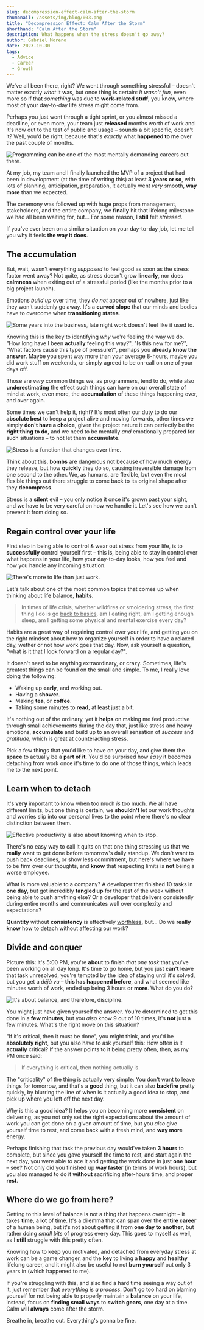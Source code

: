 ```yaml
---
slug: decompression-effect-calm-after-the-storm
thumbnail: /assets/img/blog/003.png
title: "Decompression Effect: Calm After the Storm"
shorthand: "Calm After the Storm"
description: What happens when the stress doesn't go away?
author: Gabriel Moreno
date: 2023-10-30
tags:
  - Advice
  - Career
  - Growth
---
```



We've all been there, right? We went through something stressful – doesn't matter exactly _what_ it was, but once thing is certain: _It wasn't fun_, even more so if that _something_ was due to **work-related stuff**, you know, where most of your day-to-day life stress might come from.

Perhaps you just went through a tight sprint, or you almost missed a deadline, or even more, your team just **released** months worth of work and it's now out to the test of public and usage – sounds a bit specific, doesn't it? Well, you'd be right, because that's _exactly_ what **happened to me** over the past couple of months.

![Programming can be one of the most mentally demanding careers out there.](./assets/003/programmer.webp)

At my job, my team and I finally launched the MVP of a project that had been in development (at the time of writing this) at least **3 years or so**, with lots of planning, anticipation, preparation, it actually went _very_ smooth, **way more** than we expected.

The ceremony was followed up with huge props from management, stakeholders, and the entire company, we **finally** hit that lifelong milestone we had all been waiting for, but... For some reason, I **still** felt _stressed_.

If you've ever been on a similar situation on your day-to-day job, let me tell you why it feels **the way it does**.

## The accumulation

But, wait, wasn't everything _supposed_ to feel good as soon as the stress factor went away? Not quite, as stress doesn't grow **linearly**, nor does **calmness** when exiting out of a stressful period (like the months prior to a big project launch).

Emotions _build up_ over time, they _do not_ appear out of nowhere, just like they won't suddenly go away. It's a **curved slope** that our minds and bodies have to overcome when **transitioning states**.

![Some years into the business, late night work doesn't feel like it used to.](./assets/003/late.webp)

Knowing this is the key to identifying _why_ we're feeling the way we do. "How long have I been **actually** feeling this way?", "Is this new for me?", "What factors cause this type of pressure?", perhaps you **already know the answer**. Maybe you spent way more than your average 8-hours, maybe you did work stuff on weekends, or simply agreed to be on-call on one of your days off.

Those are _very_ common things we, as programmers, tend to do, while also **underestimating** the effect such things can have on our overall state of mind at work, even more, the **accumulation** of these things happening over, and over again.

Some times we can't help it, right? It's most often our duty to do our **absolute best** to keep a project alive and moving forwards, other times we simply **don't have a choice**, given the project nature it can perfectly be the **right thing to do**, and we need to be mentally _and_ emotionally prepared for such situations – to not let them **accumulate**.

![Stress is a function that changes over time.](./assets/003/whiteboard.webp)

Think about this, **bombs** are dangerous not because of how much energy they release, but how **quickly** they do so, causing irreversible damage from one second to the other. We, as humans, are flexible, but even the most flexible things out there struggle to come back to its original shape after they **decompress**.

Stress is a **silent** evil – you only notice it once it's grown past your sight, and we have to be very careful on how we handle it. Let's see how we can't prevent it from doing so.

## Regain control over your life

First step in being able to control & wear out stress from your life, is to **successfully** control yourself first – this is, being able to stay in control over what happens in your life, how your day-to-day looks, how you feel and how you handle any incoming situation.

![There's more to life than just work.](./assets/003/habits.webp)

Let's talk about one of the most common topics that comes up when thinking about life balance, **habits**.

> In times of life crisis, whether wildfires or smoldering stress, the first thing I do is go <u>back to basics</u>. am I eating right, am I getting enough sleep, am I getting some physical and mental exercise every day?

Habits are a great way of regaining control over your life, and getting you on the right mindset about how to organize yourself in order to have a relaxed day, wether or not how work goes that day. Now, ask yourself a question, "what is it that I look forward on a regular day?".

It doesn't need to be anything extraordinary, or crazy. Sometimes, life's greatest things can be found on the small and simple. To me, I really love doing the following:

- Waking up **early**, and working out.
- Having a **shower**.
- Making **tea**, or **coffee**.
- Taking some minutes to **read**, at least just a bit.

It's nothing out of the ordinary, yet it **helps** on making me feel productive through small achievements during the day that, just like stress and heavy emotions, **accumulate** and build up to an overall sensation of _success_ and _gratitude_, which is great at counteracting stress.

Pick a few things that you'd like to have on your day, and give them the **space** to actually be a **part of it**. You'd be surprised how _easy_ it becomes detaching from work once it's time to do one of those things, which leads me to the next point.

## Learn when to detach

It's **very** important to know when too much _is_ too much. We all have different limits, but one thing is certain, we **shouldn't** let our work thoughts and worries slip into our personal lives to the point where there's no clear distinction between them.

![Effective productivity is also about knowing when to stop.](./assets/003/stop.webp)

There's no easy way to call it quits on that one thing stressing us that we **really** want to get done before tomorrow's daily standup. We don't want to push back deadlines, or show less commitment, but here's where we have to be firm over our thoughts, and **know** that respecting limits is **not** being a worse employee.

What is more valuable to a company? A developer that finished 10 tasks in **one day**, but got incredibly **tangled up** for the rest of the week without being able to push anything else? Or a developer that delivers consistently during entire months and communicates well over complexity and expectations?

**Quantity** without **consistency** is effectively <u>worthless</u>, but... Do we **really know** how to detach without affecting our work?

## Divide and conquer

Picture this: it's 5:00 PM, you're **about** to finish _that one task_ that you've been working on all day long. It's time to go home, but you just **can't** leave that task unresolved, you're tempted by the idea of staying until it's solved, but you get a _déjà vu_ – **this has happened before**, and what seemed like minutes worth of work, ended up being 3 hours or **more**. What do you do?

![It's about balance, and therefore, discipline.](./assets/003/balance.webp)

You might just have given yourself the answer. You're determined to get this done in a **few minutes**, but you _also_ know 9 out of 10 times, it's **not** just a few minutes. What's the right move on this situation?

"If it's critical, then it must be done", you might think, and you'd be **absolutely right**, but you also have to ask yourself this: How often is it **actually** critical? If the answer points to it being pretty often, then, as my <Abbreviation title="Project Manager">PM</Abbreviation> once said:

> If everything is critical, then nothing actually is.

The "criticality" of the thing is actually very simple: You don't want to leave things for tomorrow, and that's a **good** thing, but it can also **backfire** pretty quickly, by blurring the line of when is it actually a good idea to stop, and pick up where you left off the next day.

Why is this a good idea? It helps you on becoming more **consistent** on delivering, as you not only set the right expectations about the amount of work you can get done on a given amount of time, but you _also_ give yourself time to rest, and come back with a fresh mind, and **way more** energy.

Perhaps finishing that task the previous day would've taken **3 hours** to complete, but since you gave yourself the time to rest, and start again the next day, you were able to ace it and getting the work done in just **one hour** – see? Not only did you finished up **way faster** (in terms of work hours), but you also managed to do it **without** sacrificing after-hours time, and proper **rest**.

## Where do we go from here?

Getting to this level of balance is not a thing that happens overnight – it takes **time**, a **lot** of time. It's a dilemma that can span over the **entire career** of a human being, but it's not about getting it from **one day to another**, but rather doing _small bits_ of progress every day. This goes to myself as well, as I **still** struggle with this pretty often.

Knowing how to keep you motivated, and detached from everyday stress at work can be a game changer, and the **key** to living a **happy** and **healthy** lifelong career, and it might also be useful to not **burn yourself** out only 3 years in (which happened to me).

If you're struggling with this, and also find a hard time seeing a way out of it, just remember that _everything is a process_. Don't go too hard on blaming yourself for not being able to properly maintain a **balance** on your life, instead, focus on **finding small ways** to **switch gears**, one day at a time. Calm will **always** come after the storm.

Breathe in, breathe out. Everything's gonna be fine.
